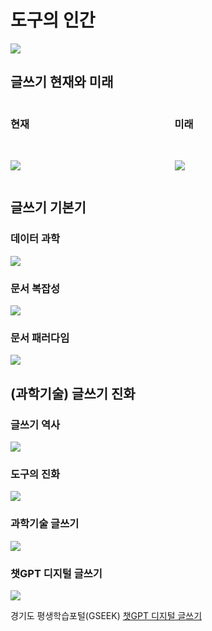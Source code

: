 # 도구의 인간

![](img/homo-faber.jpg)

## 글쓰기 현재와 미래

:::::{.columns}
:::{.column}

### 현재

<br> 

![](slideshow/202212-youtube/fig/jobshop.gif)
:::

:::{.column}
### 미래

<br> 

![](slideshow/202212-youtube/fig/quarto_to_go.gif)
:::

:::::


## 글쓰기 기본기 {.smaller}

:::{.panel-tabset}

### 데이터 과학

![](img/horst-eco-r4ds.png)

### 문서 복잡성

![](img/markdown-writing.png)

### 문서 패러다임

![](img/data-conference-three-languages.png)

:::


## (과학기술) 글쓰기 진화

:::{.panel-tabset}

### 글쓰기 역사

![](img/writing_history.jpg)

### 도구의 진화

![](img/writing-evolution.jpg)

### 과학기술 글쓰기

![](img/gseek-evolution.jpg)

### 챗GPT 디지털 글쓰기

![](img/gseek_poster.jpg)

경기도 평생학습포털(GSEEK) [챗GPT 디지털 글쓰기](https://www.gseek.kr/member/rl/live/liveCourseInfo.do?menuId=LTOP&menuStep=&pMenuId=LTOP&glcIdx=9893)

:::


